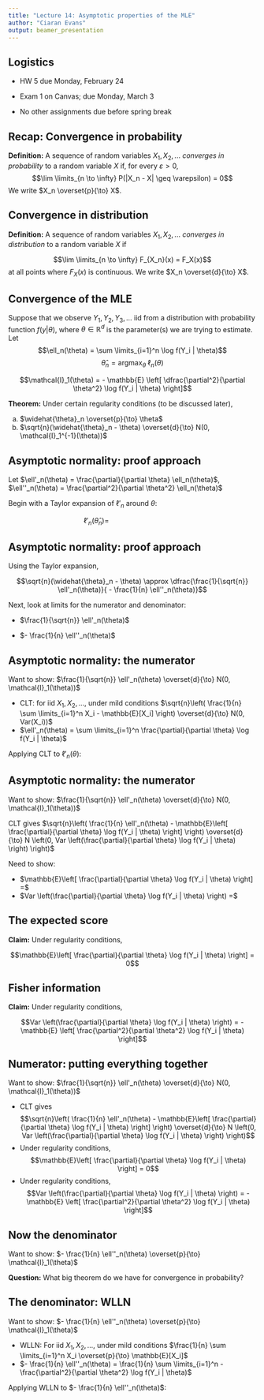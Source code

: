 ```yaml
---
title: "Lecture 14: Asymptotic properties of the MLE"
author: "Ciaran Evans"
output: beamer_presentation
---
```


## Logistics

* HW 5 due Monday, February 24 

\bigskip

* Exam 1 on Canvas; due Monday, March 3

\bigskip

* No other assignments due before spring break

## Recap: Convergence in probability

**Definition:** A sequence of random variables $X_1, X_2,...$ *converges in probability* to a random variable $X$ if, for every $\varepsilon > 0$,
$$\lim \limits_{n \to \infty} P(|X_n - X| \geq \varepsilon) = 0$$
We write $X_n \overset{p}{\to} X$.

## Convergence in distribution

**Definition:** A sequence of random variables $X_1, X_2,...$ *converges in distribution* to a random variable $X$ if

$$\lim \limits_{n \to \infty} F_{X_n}(x) = F_X(x)$$
at all points where $F_X(x)$ is continuous. We write $X_n \overset{d}{\to} X$.

## Convergence of the MLE

Suppose that we observe $Y_1, Y_2, Y_3,...$ iid from a distribution with probability function $f(y | \theta)$, where $\theta \in \mathbb{R}^d$ is the parameter(s) we are trying to estimate. Let
\vspace{-0.3cm}
$$\ell_n(\theta) = \sum \limits_{i=1}^n \log f(Y_i | \theta)$$
\vspace{-0.3cm}
$$\widehat{\theta}_n = \text{argmax}_\theta \ \ell_n(\theta)$$
\vspace{-0.5cm}

$$\mathcal{I}_1(\theta) = - \mathbb{E} \left[ \dfrac{\partial^2}{\partial \theta^2} \log f(Y_i | \theta) \right]$$

**Theorem:** Under certain regularity conditions (to be discussed later),

(a) $\widehat{\theta}_n \overset{p}{\to} \theta$ 
(b) $\sqrt{n}(\widehat{\theta}_n - \theta) \overset{d}{\to} N(0, \mathcal{I}_1^{-1}(\theta))$

## Asymptotic normality: proof approach

Let $\ell'_n(\theta) = \frac{\partial}{\partial \theta} \ell_n(\theta)$, $\ell''_n(\theta) = \frac{\partial^2}{\partial \theta^2} \ell_n(\theta)$

Begin with a Taylor expansion of $\ell'_n$ around $\theta$:

$$\ell'_n(\widehat{\theta}_n) = \hspace{4cm}$$

\vspace{5cm}

## Asymptotic normality: proof approach

Using the Taylor expansion, 

$$\sqrt{n}(\widehat{\theta}_n - \theta) \approx \dfrac{\frac{1}{\sqrt{n}} \ell'_n(\theta)}{ - \frac{1}{n} \ell''_n(\theta)}$$

Next, look at limits for the numerator and denominator:

* $\frac{1}{\sqrt{n}} \ell'_n(\theta)$

\bigskip

* $- \frac{1}{n} \ell''_n(\theta)$

## Asymptotic normality: the numerator

Want to show: $\frac{1}{\sqrt{n}} \ell'_n(\theta) \overset{d}{\to} N(0, \mathcal{I}_1(\theta))$

* CLT: for iid $X_1, X_2,...$, under mild conditions $\sqrt{n}\left( \frac{1}{n} \sum \limits_{i=1}^n X_i - \mathbb{E}[X_i] \right) \overset{d}{\to} N(0, Var(X_i))$
* $\ell'_n(\theta) = \sum \limits_{i=1}^n \frac{\partial}{\partial \theta} \log f(Y_i | \theta)$

Applying CLT to $\ell'_n(\theta)$:

\vspace{5cm}

## Asymptotic normality: the numerator

Want to show: $\frac{1}{\sqrt{n}} \ell'_n(\theta) \overset{d}{\to} N(0, \mathcal{I}_1(\theta))$

CLT gives $\sqrt{n}\left( \frac{1}{n} \ell'_n(\theta) - \mathbb{E}\left[ \frac{\partial}{\partial \theta} \log f(Y_i | \theta) \right] \right) \overset{d}{\to} N \left(0, Var \left(\frac{\partial}{\partial \theta} \log f(Y_i | \theta) \right) \right)$

Need to show:

* $\mathbb{E}\left[ \frac{\partial}{\partial \theta} \log f(Y_i | \theta) \right] =$
* $Var \left(\frac{\partial}{\partial \theta} \log f(Y_i | \theta) \right) =$

## The expected score

**Claim:** Under regularity conditions,

$$\mathbb{E}\left[ \frac{\partial}{\partial \theta} \log f(Y_i | \theta) \right] = 0$$

\vspace{5cm}


## Fisher information

**Claim:** Under regularity conditions,

$$Var \left(\frac{\partial}{\partial \theta} \log f(Y_i | \theta) \right) = -\mathbb{E} \left[ \frac{\partial^2}{\partial \theta^2} \log f(Y_i | \theta)  \right]$$

\vspace{5cm}

## Numerator: putting everything together

Want to show: $\frac{1}{\sqrt{n}} \ell'_n(\theta) \overset{d}{\to} N(0, \mathcal{I}_1(\theta))$


* CLT gives 
$$\sqrt{n}\left( \frac{1}{n} \ell'_n(\theta) - \mathbb{E}\left[ \frac{\partial}{\partial \theta} \log f(Y_i | \theta) \right] \right) \overset{d}{\to} N \left(0, Var \left(\frac{\partial}{\partial \theta} \log f(Y_i | \theta) \right) \right)$$
* Under regularity conditions, 
$$\mathbb{E}\left[ \frac{\partial}{\partial \theta} \log f(Y_i | \theta) \right] = 0$$
* Under regularity conditions, 
$$Var \left(\frac{\partial}{\partial \theta} \log f(Y_i | \theta) \right) = -\mathbb{E} \left[ \frac{\partial^2}{\partial \theta^2} \log f(Y_i | \theta)  \right]$$

\vspace{5cm}

## Now the denominator

Want to show: $- \frac{1}{n} \ell''_n(\theta) \overset{p}{\to} \mathcal{I}_1(\theta)$

**Question:** What big theorem do we have for convergence in probability?

\vspace{5cm}

## The denominator: WLLN

Want to show: $- \frac{1}{n} \ell''_n(\theta) \overset{p}{\to} \mathcal{I}_1(\theta)$

* WLLN: For iid $X_1, X_2,...$, under mild conditions $\frac{1}{n} \sum \limits_{i=1}^n X_i \overset{p}{\to} \mathbb{E}[X_i]$
* $- \frac{1}{n} \ell''_n(\theta) = \frac{1}{n} \sum \limits_{i=1}^n -\frac{\partial^2}{\partial \theta^2} \log f(Y_i | \theta)$

Applying WLLN to $- \frac{1}{n} \ell''_n(\theta)$:

\vspace{5cm}
